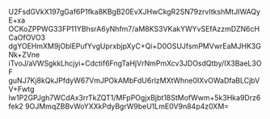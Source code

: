 U2FsdGVkX197gGaf6P1fka8KBgB20EvXJHwCkgR2SN79zrvItkshMtJIWAQyE+xa
OCKoZPPWG33FP11YBhsrA6yNhfm7/aM8KS3VKakYWYvSEfAzzmDZN6cHCaOfOVO3
dgYOEHmXM9jOblEPufYvgUprxbjpXyC+Qi+D0OSUJfsmPMVwrEaMJHK3GNk+ZVne
iTvoJ/aVWSgkkLhcjyi+Cdctif6FngTaHjVrNmPmXcv3JDOsdQtby/IX3BaeL3OF
guNJ7Kj8kQkJPfdyW67VmJPOkAMbFdU6rlzMXtWhne0IXvOWaDfaBLCjbVV+Fwtg
Iw1P2GPJgh7WCdAx3rrTkZQT1/MFpPOgjxBjbt18StMofWwm+5k3Hka9Drz6fek2
9OJMmqZBBvWoYXXkPdyBgrW9beU1LmE0V9n84p4z0XM=
